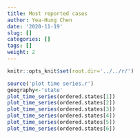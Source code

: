 ```yaml
---
title: Most reported cases
author: Yea-Hung Chen
date: '2020-11-19'
slug: []
categories: []
tags: [] 
weight: 2
--- 
```


```r
knitr::opts_knit$set(root.dir='../../r/')
```

```r
source('plot time series.r')
geography<-'state'
plot_time_series(ordered.states[1])
plot_time_series(ordered.states[2]) 
plot_time_series(ordered.states[3]) 
plot_time_series(ordered.states[4]) 
plot_time_series(ordered.states[5]) 
plot_time_series(ordered.states[6]) 
```
